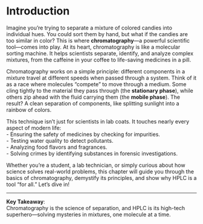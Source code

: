 # Introduction {#sec-intro-chrom .unnumbered}

Imagine you’re trying to separate a mixture of colored candies into individual hues. You could sort them by hand, but what if the candies are too similar in color? This is where **chromatography**—a powerful scientific tool—comes into play. At its heart, chromatography is like a molecular sorting machine. It helps scientists separate, identify, and analyze complex mixtures, from the caffeine in your coffee to life-saving medicines in a pill.  

Chromatography works on a simple principle: different components in a mixture travel at different speeds when passed through a system. Think of it as a race where molecules "compete" to move through a medium. Some cling tightly to the material they pass through (the **stationary phase**), while others zip ahead with the fluid carrying them (the **mobile phase**). The result? A clean separation of components, like splitting sunlight into a rainbow of colors.  

This technique isn’t just for scientists in lab coats. It touches nearly every aspect of modern life:  
- Ensuring the safety of medicines by checking for impurities.  
- Testing water quality to detect pollutants.  
- Analyzing food flavors and fragrances.  
- Solving crimes by identifying substances in forensic investigations.  

Whether you’re a student, a lab technician, or simply curious about how science solves real-world problems, this chapter will guide you through the basics of chromatography, demystify its principles, and show why HPLC is a tool "for all." Let’s dive in!  

---

**Key Takeaway**:  
Chromatography is the science of separation, and HPLC is its high-tech superhero—solving mysteries in mixtures, one molecule at a time.


